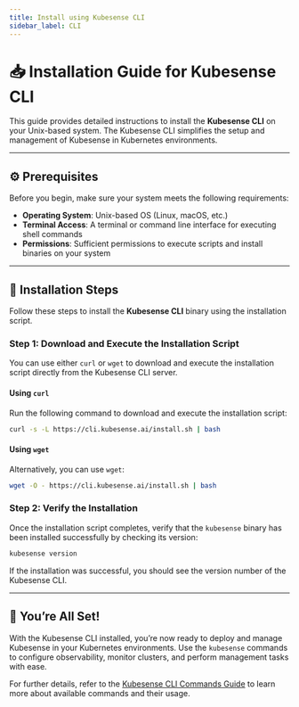 ```yaml
---
title: Install using Kubesense CLI
sidebar_label: CLI
---
```



# 📥 Installation Guide for Kubesense CLI

This guide provides detailed instructions to install the **Kubesense CLI** on your Unix-based system. The Kubesense CLI simplifies the setup and management of Kubesense in Kubernetes environments.

---

## ⚙️ Prerequisites

Before you begin, make sure your system meets the following requirements:

- **Operating System**: Unix-based OS (Linux, macOS, etc.)
- **Terminal Access**: A terminal or command line interface for executing shell commands
- **Permissions**: Sufficient permissions to execute scripts and install binaries on your system

---

## 🚀 Installation Steps

Follow these steps to install the **Kubesense CLI** binary using the installation script.

### Step 1: Download and Execute the Installation Script

You can use either `curl` or `wget` to download and execute the installation script directly from the Kubesense CLI server.

#### Using `curl`

Run the following command to download and execute the installation script:

```bash
curl -s -L https://cli.kubesense.ai/install.sh | bash
```

#### Using `wget`

Alternatively, you can use `wget`:

```bash
wget -O - https://cli.kubesense.ai/install.sh | bash
```

### Step 2: Verify the Installation

Once the installation script completes, verify that the `kubesense` binary has been installed successfully by checking its version:

```bash
kubesense version
```

If the installation was successful, you should see the version number of the Kubesense CLI.

--- 

## 🎉 You’re All Set!

With the Kubesense CLI installed, you’re now ready to deploy and manage Kubesense in your Kubernetes environments. Use the `kubesense` commands to configure observability, monitor clusters, and perform management tasks with ease.

For further details, refer to the [Kubesense CLI Commands Guide](./01-install.mdx) to learn more about available commands and their usage.
